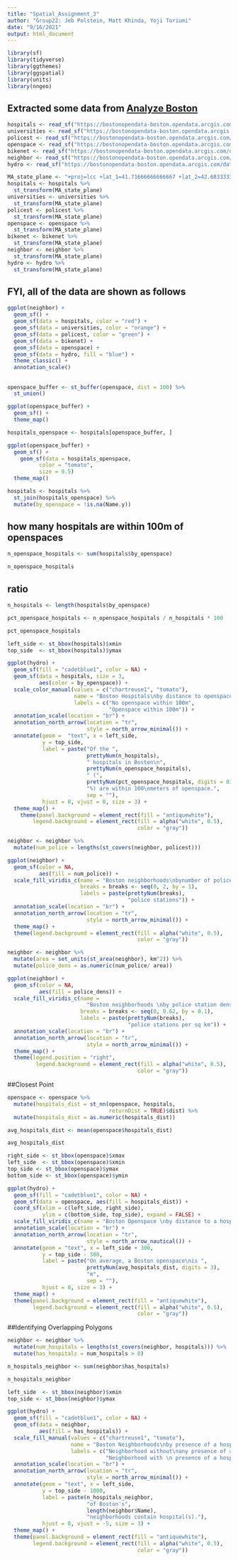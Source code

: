 ```yaml
---
title: "Spatial_Assignment_3"
author: "Group22: Jeb Polstein, Matt Khinda, Yoji Toriumi"
date: "9/16/2021"
output: html_document
---
```


```r
library(sf)
library(tidyverse)
library(ggthemes)
library(ggspatial)
library(units)
library(nngeo)
```

## Extracted some data from [Analyze Boston](https://data.boston.gov/)
```r
hospitals <- read_sf("https://bostonopendata-boston.opendata.arcgis.com/datasets/8f1e5741a4ee4c0f82925d17aab3c002_2.kml?outSR=%7B%22latestWkid%22%3A2249%2C%22wkid%22%3A102686%7D")
universities <- read_sf("https://bostonopendata-boston.opendata.arcgis.com/datasets/cbf14bb032ef4bd38e20429f71acb61a_2.kml?outSR=%7B%22latestWkid%22%3A2249%2C%22wkid%22%3A102686%7D")
policest <- read_sf("https://bostonopendata-boston.opendata.arcgis.com/datasets/e5a0066d38ac4e2abbc7918197a4f6af_6.kml?outSR=%7B%22latestWkid%22%3A2249%2C%22wkid%22%3A102686%7D")
openspace <- read_sf("https://bostonopendata-boston.opendata.arcgis.com/datasets/2868d370c55d4d458d4ae2224ef8cddd_7.kml")
bikenet <- read_sf("https://bostonopendata-boston.opendata.arcgis.com/datasets/1f63e8e31f664833827c407c021ad60c_0.kml?outSR=%7B%22latestWkid%22%3A2249%2C%22wkid%22%3A102686%7D")
neighbor <- read_sf("https://bostonopendata-boston.opendata.arcgis.com/datasets/3525b0ee6e6b427f9aab5d0a1d0a1a28_0.kml?outSR=%7B%22latestWkid%22%3A2249%2C%22wkid%22%3A102686%7D")
hydro <- read_sf("https://bostonopendata-boston.opendata.arcgis.com/datasets/2b3c0fa13b1c468eb702a3645fcc6bcb_5.kml")
```


```r
MA_state_plane <- "+proj=lcc +lat_1=41.71666666666667 +lat_2=42.68333333333333 +lat_0=41 +lon_0=-71.5 +x_0=200000 +y_0=750000 +ellps=GRS80 +units=m +no_defs"
hospitals <- hospitals %>% 
  st_transform(MA_state_plane)
universities <- universities %>% 
  st_transform(MA_state_plane)
policest <- policest %>% 
  st_transform(MA_state_plane)
openspace <- openspace %>% 
  st_transform(MA_state_plane)
bikenet <- bikenet %>% 
  st_transform(MA_state_plane)
neighbor <- neighbor %>% 
  st_transform(MA_state_plane)
hydro <- hydro %>% 
  st_transform(MA_state_plane)
```

## FYI, all of the data are shown as follows
```r
ggplot(neighbor) +
  geom_sf() +
  geom_sf(data = hospitals, color = "red") +
  geom_sf(data = universities, color = "orange") +
  geom_sf(data = policest, color = "green") +
  geom_sf(data = bikenet) +
  geom_sf(data = openspace) +
  geom_sf(data = hydro, fill = "blue") +
  theme_classic() +
  annotation_scale()
```


##
```r
openspace_buffer <- st_buffer(openspace, dist = 100) %>% 
  st_union()

ggplot(openspace_buffer) +
  geom_sf() +
  theme_map()
```

```r
hospitals_openspace <- hospitals[openspace_buffer, ]

ggplot(openspace_buffer) +
  geom_sf() +
    geom_sf(data = hospitals_openspace,
          color = "tomato",
          size = 0.5)
  theme_map()
```

```r
hospitals <- hospitals %>% 
  st_join(hospitals_openspace) %>% 
  mutate(by_openspace = !is.na(Name.y))
```

## how many hospitals are within 100m of openspaces
```r
n_openspace_hospitals <- sum(hospitals$by_openspace)

n_openspace_hospitals
```
## ratio
```r
n_hospitals <- length(hospitals$by_openspace)

pct_openspace_hospitals <- n_openspace_hospitals / n_hospitals * 100

pct_openspace_hospitals
```

```r
left_side <- st_bbox(hospitals)$xmin
top_side  <- st_bbox(hospitals)$ymax

ggplot(hydro) +
  geom_sf(fill = "cadetblue1", color = NA) +
  geom_sf(data = hospitals, size = 3,
          aes(color = by_openspace)) +
  scale_color_manual(values = c("chartreuse1", "tomato"),
                     name = "Boston Hospitals\nby distance to openspace",
                     labels = c("No openspace within 100m",
                                "Openspace within 100m")) +
  annotation_scale(location = "br") +
  annotation_north_arrow(location = "tr",
                         style = north_arrow_minimal()) +
  annotate(geom =  "text", x = left_side,
           y = top_side,
           label = paste("Of the ", 
                         prettyNum(n_hospitals),
                         " hospitals in Boston\n", 
                         prettyNum(n_openspace_hospitals),
                         " (", 
                         prettyNum(pct_openspace_hospitals, digits = 0),
                         "%) are within 100\nmeters of openspace.",
                         sep = ""),
           hjust = 0, vjust = 0, size = 3) +
  theme_map() +
    theme(panel.background = element_rect(fill = "antiquewhite"),
        legend.background = element_rect(fill = alpha("white", 0.5), 
                                         color = "gray"))
```

```r
neighbor <- neighbor %>% 
  mutate(num_police = lengths(st_covers(neighbor, policest)))

ggplot(neighbor) +
  geom_sf(color = NA,
          aes(fill = num_police)) +
  scale_fill_viridis_c(name = "Boston neighborhoods\nbynumber of police station",
                       breaks = breaks <- seq(0, 2, by = 1),
                       labels = paste(prettyNum(breaks),
                                      "police stations")) +
  annotation_scale(location = "br") +
  annotation_north_arrow(location = "tr",
                         style = north_arrow_minimal()) +
  theme_map() +
  theme(legend.background = element_rect(fill = alpha("white", 0.5), 
                                         color = "gray"))


```

```r
neighbor <- neighbor %>%
  mutate(area = set_units(st_area(neighbor), km^2)) %>%
  mutate(police_dens = as.numeric(num_police/ area))

ggplot(neighbor) +
  geom_sf(color = NA,
          aes(fill = police_dens)) +
  scale_fill_viridis_c(name =
                         "Boston neighborhoods \nby police station density",
                       breaks = breaks <- seq(0, 0.62, by = 0.1),
                       labels = paste(prettyNum(breaks),
                                      "police stations per sq km")) +
  annotation_scale(location = "br") +
  annotation_north_arrow(location = "tr",
                         style = north_arrow_minimal()) +
  theme_map() +
  theme(legend.position = "right",
         legend.background = element_rect(fill = alpha("white", 0.5), 
                                         color = "gray"))
```

##Closest Point

```r
openspace <- openspace %>% 
  mutate(hospitals_dist = st_nn(openspace, hospitals,
                                returnDist = TRUE)$dist) %>% 
  mutate(hospitals_dist = as.numeric(hospitals_dist))
```

```r
avg_hospitals_dist <- mean(openspace$hospitals_dist)

avg_hospitals_dist
```

```r
right_side <- st_bbox(openspace)$xmax
left_side  <- st_bbox(openspace)$xmin
top_side <- st_bbox(openspace)$ymax
bottom_side <- st_bbox(openspace)$ymin

ggplot(hydro) +
  geom_sf(fill = "cadetblue1", color = NA) +
  geom_sf(data = openspace, aes(fill = hospitals_dist)) +
  coord_sf(xlim = c(left_side, right_side),
           ylim = c(bottom_side, top_side), expand = FALSE) +
  scale_fill_viridis_c(name = "Boston Openspace \nby distance to a hospital") +
  annotation_scale(location = "br") +
  annotation_north_arrow(location = "tr",
                         style = north_arrow_nautical()) +
  annotate(geom = "text", x = left_side + 300,
           y = top_side - 500,
           label = paste("On average, a Boston openspace\nis ",
                         prettyNum(avg_hospitals_dist, digits = 3),
                         "m",
                         sep = ""),
           hjust = 0, size = 3) +
  theme_map() +
  theme(panel.background = element_rect(fill = "antiquewhite"),
        legend.background = element_rect(fill = alpha("white", 0.5), 
                                         color = "gray"))
```

##Identifying Overlapping Polygons
```r
neighbor <- neighbor %>%
  mutate(num_hospitals = lengths(st_covers(neighbor, hospitals))) %>% 
  mutate(has_hospitals = num_hospitals > 0)

n_hospitals_neighbor <- sum(neighbor$has_hospitals)

n_hospitals_neighbor
```

```r
left_side  <- st_bbox(neighbor)$xmin
top_side <- st_bbox(neighbor)$ymax

ggplot(hydro) +
  geom_sf(fill = "cadetblue1", color = NA) +
  geom_sf(data = neighbor,
          aes(fill = has_hospitals)) +
  scale_fill_manual(values = c("chartreuse1", "tomato"),
                    name = "Boston Neighborhoods\nby presence of a hospital",
                    labels = c("Neighborhood without\nany presence of a hospital",
                               "Neighborhood with \n presence of a hospital(s)")) +
  annotation_scale(location = "br") +
  annotation_north_arrow(location = "tr",
                         style = north_arrow_minimal()) +
  annotate(geom = "text", x = left_side, 
           y = top_side - 1000, 
           label = paste(n_hospitals_neighbor,
                         "of Boston's",
                         length(neighbor$Name),
                         "neighborhoods contain hospital(s)."),
           hjust = 0, vjust = -5, size = 3) +
  theme_map() +
  theme(panel.background = element_rect(fill = "antiquewhite"),
        legend.background = element_rect(fill = alpha("white", 0.5), 
                                         color = "gray"))

```





















